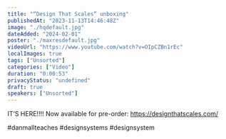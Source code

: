 ```yaml
---
title: "“Design That Scales” unboxing"
publishedAt: "2023-11-13T14:46:48Z"
image: "./hqdefault.jpg"
dateAdded: "2024-02-01"
poster: "./maxresdefault.jpg"
videoUrl: "https://www.youtube.com/watch?v=OIpCZBn1rEc"
localImages: true
tags: ["Unsorted"]
categories: ["Video"]
duration: "0:00:53"
privacyStatus: "undefined"
draft: true
speakers: ["Unsorted"]
---
```

IT’S HERE!!!! Now available for pre-order: https://designthatscales.com/

#danmallteaches #designsystems #designsystem
